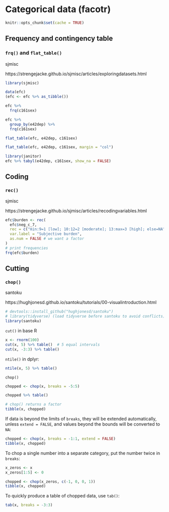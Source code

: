 
# Categorical data (facotr)

```r
knitr::opts_chunk$set(cache = TRUE)
```
## Frequency and contingency table



###  `frq()` and `flat_table()`   


sjmisc

https://strengejacke.github.io/sjmisc/articles/exploringdatasets.html  

```r
library(sjmisc)
```

```r
data(efc)
(efc <- efc %>% as_tibble())
```

```r
efc %>%
  frq(c161sex)
```
```r
efc %>% 
  group_by(e42dep) %>% 
  frq(c161sex)
```



```r
flat_table(efc, e42dep, c161sex)
```


```r
flat_table(efc, e42dep, c161sex, margin = "col")
```


```r
library(janitor)
efc %>% tabyl(e42dep, c161sex, show_na = FALSE)
```

## Coding


###  `rec()`

sjmisc

https://strengejacke.github.io/sjmisc/articles/recodingvariables.html

```r
efc$burden <- rec(
  efc$neg_c_7,
  rec = c("min:9=1 [low]; 10:12=2 [moderate]; 13:max=3 [high]; else=NA"),
  var.label = "Subjective burden",
  as.num = FALSE # we want a factor
)
# print frequencies
frq(efc$burden)
```

## Cutting


### `chop()` 

santoku

https://hughjonesd.github.io/santoku/tutorials/00-visualintroduction.html

```r
# devtools::install_github("hughjonesd/santoku")
# library(tidyverse) (load tidyverse before santoku to avoid conflicts)
library(santoku)
```

`cut()` in base R  

```r
x <- rnorm(100)
cut(x, 5) %>% table()  # 5 equal intervals
cut(x, -3:3) %>% table()
```

`ntile()` in dplyr:  

```r
ntile(x, 5) %>% table()
```




`chop()`

```r
chopped <- chop(x, breaks = -5:5)

chopped %>% table()

# chop() returns a factor
tibble(x, chopped)
```

If data is beyond the limits of `breaks`, they will be extended automatically, unless `extend = FALSE`, and values beyond the bounds will be converted to `NA`:  

```r
chopped <- chop(x, breaks = -1:1, extend = FALSE)
tibble(x, chopped)
```

To chop a single number into a separate category, put the number twice in `breaks`:

```r
x_zeros <- x 
x_zeros[1:5] <- 0

chopped <- chop(x_zeros, c(-1, 0, 0, 1))
tibble(x, chopped)
```

To quickly produce a table of chopped data, use `tab()`:  

```r
tab(x, breaks = -3:3)
```



